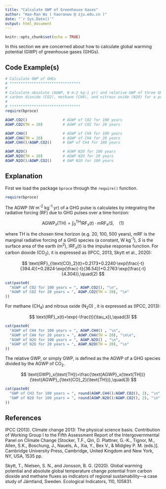 ```yaml
---
title: "Calculate GWP of Greenhouse Gases"
author: "Hao-Ran Wu ( haoranwu @ zju.edu.cn )"
date: "`r Sys.Date()`"
output: html_document
---
```


```r
knitr::opts_chunk$set(echo = TRUE)
```

In this section we are concerned about how to calculate global warming potential (GWP) of greenhouse gases (GHGs).

## Code Example(s)

```r
# Calculate GWP of GHGs
# ********************************
#
# Calculate absolute (AGWP, W m-2 kg-1 yr) and relative GWP of three GHGs, namely
# carbon dioxide (CO2), methane (CH4), and nitrous oxide (N2O) for a period of time
#
# ********************************
require(bproce)

AGWP.CO2()                # AGWP of CO2 for 100 years
AGWP.CO2(TH = 20)         # AGWP of CO2 for 20 years

AGWP.CH4()                # AGWP of CH4 for 100 years
AGWP.CH4(TH = 20)         # AGWP of CH4 for 20 years
AGWP.CH4()/AGWP.CO2()     # GWP of CH4 for 100 years

AGWP.N2O()                # AGWP N2O for 100 years
AGWP.N2O(TH = 20)         # AGWP N2O for 20 years
AGWP.N2O()/AGWP.CO2()     # GWP N2O for 100 years
```

## Explanation

First we load the package `bproce` through the `require()` function.

```r
require(bproce)
```

The AGWP (W m^-2^ kg^-1^ yr) of a GHG pulse is calculates by integrating the radiative forcing (RF) due to GHG pulses over a time horizon:

$$
\text{AGWP}_x(\text{TH})=\int_0^\text{TH}\text{IRF}_x(t)·\text{mRF}_x/S,\quad(1)
$$

where $\text{TH}$ is the chosen time horizon (e.g. 20, 100, 500 years), $\text{mRF}$ is the marginal radiative forcing of a GHG species (a constant, W kg^-1^), $S$ is the surface area of the earth (m^2^), $\text{IRF}_x(t)$ is the impulse response function. For carbon dioxide (CO~2~), it is expressed as (IPCC, 2013, Skytt et al., 2020):

$$
\text{IRF}_{\text{CO}_2}(t)=0.2173+0.2240·\exp(\frac{-t}{394.4})+0.2824·\exp(\frac{-t}{36.54})+0.2763·\exp(\frac{-t}{4.304}),\quad(2)
$$

```r
cat(paste0(
  "AGWP of CO2 for 100 years = ", AGWP.CO2(), "\n",
  "AGWP of CO2 for 20 years = ", AGWP.CO2(TH = 20), "\n"
))
```

For methane (CH~4~) and nitrous oxide (N~2~O) , it is expressed as (IPCC, 2013):

$$
\text{IRF}_x(t)=\exp(-\frac{t}{\tau_x}),\quad(3)
$$

```r
cat(paste0(
  "AGWP of CH4 for 100 years = ", AGWP.CH4() , "\n",
  "AGWP of CH4 for 20 years = ", AGWP.CH4(TH = 20), "\n\n",
  "AGWP of N2O for 100 years = ", AGWP.N2O() , "\n",
  "AGWP of N2O for 20 years = ", AGWP.N2O(TH = 20), "\n"
))
```

The relative GWP, or simply GWP, is defined as the AGWP of a GHG species divided by the AGWP of CO~2~.

$$
\text{GWP}_x(\text{TH})=\frac{\text{AGWP}_x(\text{TH})}{\text{AGWP}_{\text{CO}_2}(\text{TH})},\quad(3)
$$

```r
cat(paste0(
  "GWP of CH3 for 100 years = ", round(AGWP.CH4()/AGWP.CO2(), 2), "\n",
  "GWP of N2O for 100 years = ", round(AGWP.N2O()/AGWP.CO2(), 2), "\n"
))
```

## References

IPCC (2013). Climate change 2013: The physical science basis. Contribution of Working Group I to the Fifth Assessment Report of the Intergovernmental Panel on Climate Change [Stocker, T.F., Qin, D. Plattner, G.-K., Tignor, M., Allen, S.K., Boschung, J., Nauels, A., Xia, Y., Bex V., & Midgley P. M. (eds.)]. Cambridge University Press, Cambridge, United Kingdom and New York, NY, USA, 1535 pp.

Skytt, T., Nielsen, S. N., and Jonsson, B. G. (2020). Global warming potential and absolute global temperature change potential from carbon dioxide and methane fluxes as indicators of regional sustainability---a case study of Jämtland, Sweden. Ecological Indicators, 110, 105831.

